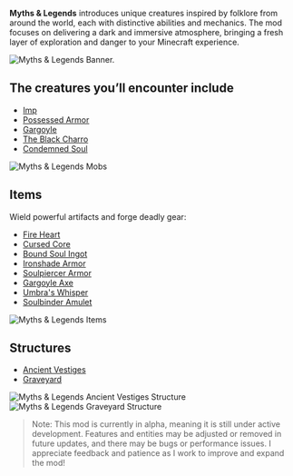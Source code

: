 
**Myths & Legends** introduces unique creatures inspired by folklore from around the world, each with distinctive abilities and mechanics. The mod focuses on delivering a dark and immersive atmosphere, bringing a fresh layer of exploration and danger to your Minecraft experience.

![Myths & Legends Banner.](https://media.forgecdn.net/attachments/description/1133244/description_765cb081-025c-45ab-8e68-dda6026bfb65.png)

## The creatures you’ll encounter include
- [Imp](https://moddedmc.wiki/en/project/myths-n-legends/docs/mobs/imp)
- [Possessed Armor](https://moddedmc.wiki/en/project/myths-n-legends/docs/mobs/possessed_armor)
- [Gargoyle](https://moddedmc.wiki/en/project/myths-n-legends/docs/mobs/gargoyle)
- [The Black Charro](https://moddedmc.wiki/en/project/myths-n-legends/docs/mobs/black_charro)
- [Condemned Soul](https://moddedmc.wiki/en/project/myths-n-legends/docs/mobs/condemned_soul)

![Myths & Legends Mobs](https://media.forgecdn.net/attachments/description/1133244/description_3f37f477-b08a-42b0-abca-74c9803917ac.png)

## Items
Wield powerful artifacts and forge deadly gear:
- [Fire Heart](https://moddedmc.wiki/en/project/myths-n-legends/docs/items/fire_heart)
- [Cursed Core](https://moddedmc.wiki/en/project/myths-n-legends/docs/items/cursed_core)
- [Bound Soul Ingot](https://moddedmc.wiki/en/project/myths-n-legends/docs/items/bound_soul_ingot)
- [Ironshade Armor](https://moddedmc.wiki/en/project/myths-n-legends/docs/items/ironshade_armor)
- [Soulpiercer Armor](https://moddedmc.wiki/en/project/myths-n-legends/docs/items/soulpiercer_armor)
- [Gargoyle Axe](https://moddedmc.wiki/en/project/myths-n-legends/docs/items/gargoyle_axe)
- [Umbra's Whisper](https://moddedmc.wiki/en/project/myths-n-legends/docs/items/umbras_whisper)
- [Soulbinder Amulet](https://moddedmc.wiki/en/project/myths-n-legends/docs/items/soulbinder_amulet)

![Myths & Legends Items](https://media.forgecdn.net/attachments/description/1133244/description_dc36584c-9144-4813-8f83-047bd31a42b3.png)

## Structures
- [Ancient Vestiges](https://moddedmc.wiki/en/project/myths-n-legends/docs/structures/ancient_vestiges)
- [Graveyard](https://moddedmc.wiki/en/project/myths-n-legends/docs/structures/graveyard)

![Myths & Legends Ancient Vestiges Structure](https://media.forgecdn.net/attachments/description/1133244/description_22f826ce-447f-426e-a733-057e37bf8690.png)
![Myths & Legends Graveyard Structure](https://media.forgecdn.net/attachments/description/1133244/description_63457752-b39f-4a23-87de-408f5b23b55e.png)

> Note: This mod is currently in alpha, meaning it is still under active development. Features and entities may be adjusted or removed in future updates, and there may be bugs or performance issues. I appreciate feedback and patience as I work to improve and expand the mod!
